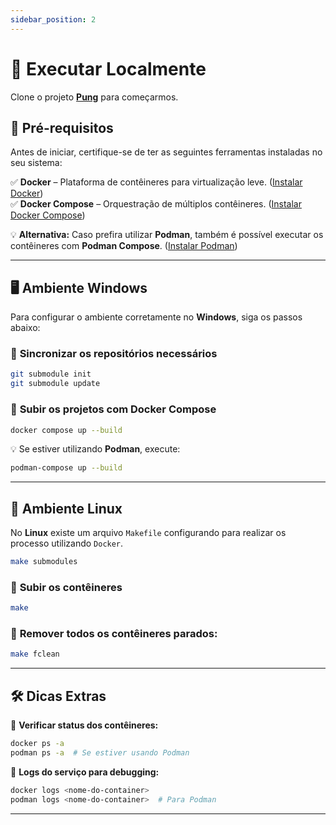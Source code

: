 ```yaml
---
sidebar_position: 2
---
```


# 🚀 Executar Localmente  
Clone o projeto **[Pung](https://github.com/ThreeDP/Pung)** para começarmos.  

## 🔧 **Pré-requisitos**  
Antes de iniciar, certifique-se de ter as seguintes ferramentas instaladas no seu sistema:  

✅ **Docker** – Plataforma de contêineres para virtualização leve. ([Instalar Docker](https://docs.docker.com/get-docker/))  
✅ **Docker Compose** – Orquestração de múltiplos contêineres. ([Instalar Docker Compose](https://docs.docker.com/compose/install/))  

💡 **Alternativa:** Caso prefira utilizar **Podman**, também é possível executar os contêineres com **Podman Compose**. ([Instalar Podman](https://podman.io/getting-started/))  

---

## 🖥️ **Ambiente Windows**  
Para configurar o ambiente corretamente no **Windows**, siga os passos abaixo:  

### 🔄 **Sincronizar os repositórios necessários**  
```bash
git submodule init
git submodule update
```

### 🚀 **Subir os projetos com Docker Compose**  
```bash
docker compose up --build
```

💡 Se estiver utilizando **Podman**, execute:  
```bash
podman-compose up --build
```

---

## 🐧 **Ambiente Linux**  
No **Linux** existe um arquivo `Makefile` configurando para realizar os processo utilizando `Docker`.

```bash
make submodules
```

### 🚀 **Subir os contêineres**  
```bash
make
```

### 🔹 **Remover todos os contêineres parados:**  
```bash
make fclean
```

---

## 🛠️ **Dicas Extras**  
🔹 **Verificar status dos contêineres:**  
```bash
docker ps -a
podman ps -a  # Se estiver usando Podman
```

🔹 **Logs do serviço para debugging:**  
```bash
docker logs <nome-do-container>
podman logs <nome-do-container>  # Para Podman
```

---